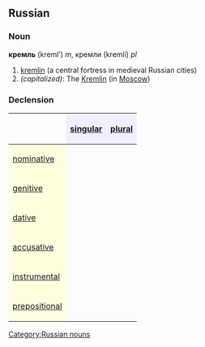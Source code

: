 ==Russian==
[[Category:Russian nouns]]
===Noun===
'''кремль''' (kreml’) ''m'', кремли (kremlí) ''pl''

# [[kremlin]] (a central fortress in medieval Russian cities)
#''(capitalized)'': The [[Kremlin]] (in [[Moscow]])

===Declension===
{| border="1" cellpadding="4" cellspacing="0"
!
! style="background-color: #EFEFFF" align="center"|[[singular]]
! style="background-color: #EFEFFF" align="center"|[[plural]]
|-
! style="background-color: #FFFFE0" align="left"|[[nominative case|nominative]]
| align="center"|{{Unicode|кремль}}
| align="center"|{{Unicode|кремли́}}
|-
! style="background-color: #FFFFE0" align="left"|[[genitive case|genitive]]
| align="center"|{{Unicode|кремля́}}
| align="center"|{{Unicode|кремле́й}}
|-
! style="background-color: #FFFFE0" align="left"|[[dative case|dative]]
| align="center"|{{Unicode|кремлю́}}
| align="center"|{{Unicode|кремля́м}}
|-
! style="background-color: #FFFFE0" align="left"|[[accusative case|accusative]]
| align="center"|{{Unicode|кремль}}
| align="center"|{{Unicode|кремли́}}
|-
! style="background-color: #FFFFE0" align="left"|[[instrumental case|instrumental]]
| align="center"|{{Unicode|кремлём}}
| align="center"|{{Unicode|кремля́ми}}
|-
! style="background-color: #FFFFE0" align="left"|[[prepositional case|prepositional]]
| align="center"|{{Unicode|о кремле́}}
| align="center"|{{Unicode|о кремля́х}}
|}